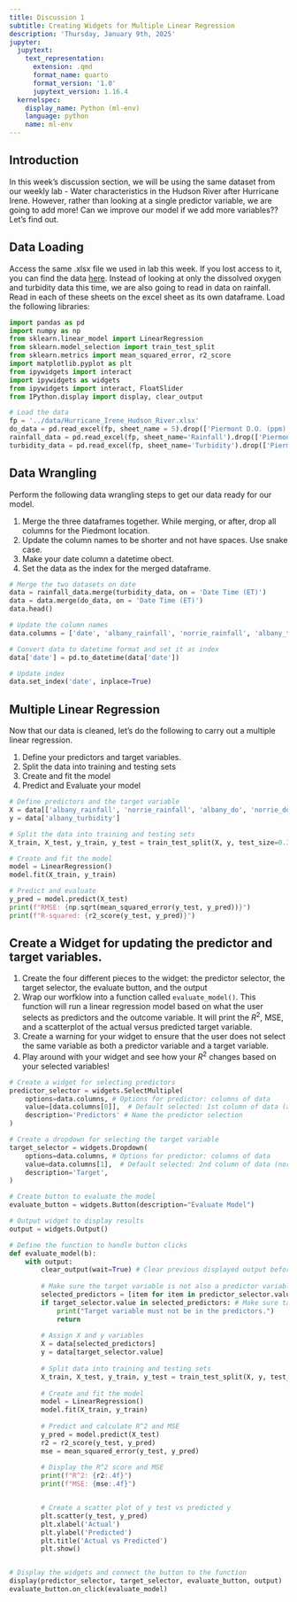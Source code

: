 ```yaml
---
title: Discussion 1
subtitle: Creating Widgets for Multiple Linear Regression
description: 'Thursday, January 9th, 2025'
jupyter:
  jupytext:
    text_representation:
      extension: .qmd
      format_name: quarto
      format_version: '1.0'
      jupytext_version: 1.16.4
  kernelspec:
    display_name: Python (ml-env)
    language: python
    name: ml-env
---
```


## Introduction

In this week's discussion section, we will be using the same dataset from our weekly lab - Water characteristics in the Hudson River after Hurricane Irene. However, rather than looking at a single predictor variable, we are going to add more! Can we improve our model if we add more variables?? Let's find out. 

## Data Loading

Access the same .xlsx file we used in lab this week. If you lost access to it, you can find the data [here](https://docs.google.com/spreadsheets/d/1MsSf679OsQpt4y6btV3tLPf-i8_bdoTZ/edit?gid=511934884#gid=511934884). Instead of looking at only the dissolved oxygen and turbidity data this time, we are also going to read in data on rainfall. Read in each of these sheets on the excel sheet as its own dataframe. Load the following libraries: 

```python
import pandas as pd
import numpy as np
from sklearn.linear_model import LinearRegression
from sklearn.model_selection import train_test_split
from sklearn.metrics import mean_squared_error, r2_score
import matplotlib.pyplot as plt
from ipywidgets import interact
import ipywidgets as widgets
from ipywidgets import interact, FloatSlider
from IPython.display import display, clear_output
```

```python
# Load the data
fp = '../data/Hurricane_Irene_Hudson_River.xlsx'
do_data = pd.read_excel(fp, sheet_name = 5).drop(['Piermont D.O. (ppm)'], axis = 1)
rainfall_data = pd.read_excel(fp, sheet_name='Rainfall').drop(['Piermont  Rainfall Daily Accumulation (Inches)'], axis = 1)
turbidity_data = pd.read_excel(fp, sheet_name='Turbidity').drop(['Piermont Turbidity in NTU'], axis = 1)
```

## Data Wrangling
Perform the following data wrangling steps to get our data ready for our model. 


1. Merge the three dataframes together. While merging, or after, drop all columns for the Piedmont location. 
2. Update the column names to be shorter and not have spaces. Use snake case.
3. Make your date column a datetime obect.
4. Set the data as the index for the merged dataframe. 

```python
# Merge the two datasets on date
data = rainfall_data.merge(turbidity_data, on = 'Date Time (ET)')
data = data.merge(do_data, on = 'Date Time (ET)')
data.head()

# Update the column names 
data.columns = ['date', 'albany_rainfall', 'norrie_rainfall', 'albany_turbidity', 'norrie_turbidity','albany_do', 'norrie_do']

# Convert data to datetime format and set it as index
data['date'] = pd.to_datetime(data['date'])

# Update index
data.set_index('date', inplace=True)
```

## Multiple Linear Regression
Now that our data is cleaned, let's do the following to carry out a multiple linear regression. 

1. Define your predictors and target variables.
2. Split the data into training and testing sets
3. Create and fit the model
4. Predict and Evaluate your model

```python
# Define predictors and the target variable
X = data[['albany_rainfall', 'norrie_rainfall', 'albany_do', 'norrie_do']]  # Adjust as needed
y = data['albany_turbidity']

# Split the data into training and testing sets
X_train, X_test, y_train, y_test = train_test_split(X, y, test_size=0.3, random_state=42)

# Create and fit the model
model = LinearRegression()
model.fit(X_train, y_train)

# Predict and evaluate
y_pred = model.predict(X_test)
print(f"RMSE: {np.sqrt(mean_squared_error(y_test, y_pred))}")
print(f"R-squared: {r2_score(y_test, y_pred)}")
```

## Create a Widget for updating the predictor and target variables. 

1. Create the four different pieces to the widget: the predictor selector, the target selector, the evaluate button, and the output
2. Wrap our worfklow into a function called `evaluate_model()`. This function will run a linear regression model based on what the user selects as predictors and the outcome variable. It will print the $R^2$, MSE, and a scatterplot of the actual versus predicted target variable.
3. Create a warning for your widget to ensure that the user does not select the same variable as both a predictor variable and a target variable.
4. Play around with your widget and see how your $R^2$ changes based on your selected variables! 

```python
# Create a widget for selecting predictors
predictor_selector = widgets.SelectMultiple(
    options=data.columns, # Options for predictor: columns of data
    value=[data.columns[0]],  # Default selected: 1st column of data (albany_rainfall)
    description='Predictors' # Name the predictor selection
)

# Create a dropdown for selecting the target variable
target_selector = widgets.Dropdown(
    options=data.columns, # Options for predictor: columns of data
    value=data.columns[1],  # Default selected: 2nd column of data (norrie_rainfall)
    description='Target',
)

# Create button to evaluate the model
evaluate_button = widgets.Button(description="Evaluate Model")

# Output widget to display results
output = widgets.Output()

# Define the function to handle button clicks
def evaluate_model(b):
    with output:
        clear_output(wait=True) # Clear previous displayed output before running
        
        # Make sure the target variable is not also a predictor variable
        selected_predictors = [item for item in predictor_selector.value] # Pull out predictor values selected by user
        if target_selector.value in selected_predictors: # Make sure target variable is not also a predictor variable
            print("Target variable must not be in the predictors.")
            return
        
        # Assign X and y variables
        X = data[selected_predictors]
        y = data[target_selector.value]
        
        # Split data into training and testing sets
        X_train, X_test, y_train, y_test = train_test_split(X, y, test_size=0.3, random_state=42)
        
        # Create and fit the model
        model = LinearRegression()
        model.fit(X_train, y_train)
        
        # Predict and calculate R^2 and MSE
        y_pred = model.predict(X_test)
        r2 = r2_score(y_test, y_pred)
        mse = mean_squared_error(y_test, y_pred)
        
        # Display the R^2 score and MSE
        print(f"R^2: {r2:.4f}")
        print(f"MSE: {mse:.4f}")


        # Create a scatter plot of y test vs predicted y
        plt.scatter(y_test, y_pred) 
        plt.xlabel('Actual') 
        plt.ylabel('Predicted') 
        plt.title('Actual vs Predicted') 
        plt.show() 


# Display the widgets and connect the button to the function
display(predictor_selector, target_selector, evaluate_button, output)
evaluate_button.on_click(evaluate_model)
```
